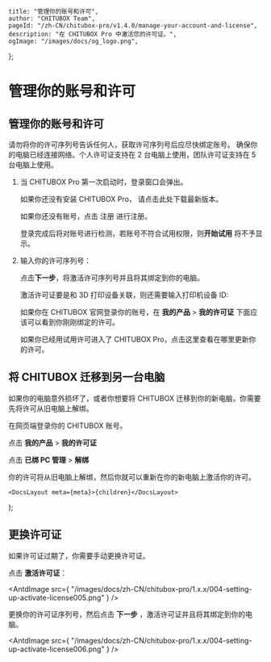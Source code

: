 
	title: "管理你的账号和许可",
	author: "CHITUBOX Team",
	pageId: "/zh-CN/chitubox-pro/v1.4.0/manage-your-account-and-license",
	description: "在 CHITUBOX Pro 中激活您的许可证。",
	ogImage: "/images/docs/og_logo.png",
};

# 管理你的账号和许可

## 管理你的账号和许可

<Admonition type="danger" title="危险">
	请勿将你的许可序列号告诉任何人，获取许可序列号后应尽快绑定账号。
</Admonition>

<Admonition type="note" title="注意">
	确保你的电脑已经连接网络。个人许可证支持在 2 台电脑上使用，团队许可证支持在
	5 台电脑上使用。
</Admonition>

1. 当 CHITUBOX Pro 第一次启动时，登录窗口会弹出。

    如果你还没有安装 CHITUBOX Pro， 请点击<SpanA href="https://www.chitubox.com/zh-Hans/download/chitubox-pro">此处</SpanA>下载最新版本。

    <ImageContainer>
    	<AntdImage
    		src={"/images/docs/zh-CN/chitubox-pro/1.x.x/004-setting-up-login002.png"}
    	/>
    </ImageContainer>

    如果你还没有账号，点击 <SpanA href="https://cc.chitubox.com/register">注册</SpanA> 进行注册。

    <ImageContainer>
    	<AntdImage
    		src={
    			"/images/docs/zh-CN/chitubox-pro/1.x.x/004-setting-up-activate-license001.png"
    		}
    	/>
    </ImageContainer>

    <Admonition type="note" title="注意">
    	登录完成后将对账号进行检测，若账号不符合试用权限，则<b>开始试用</b>
    	将不予显示。
    </Admonition>

1. 输入你的许可序列号：

    <ImageContainer>
    	<AntdImage
    		src={
    			"/images/docs/zh-CN/chitubox-pro/1.x.x/004-setting-up-activate-license002.png"
    		}
    	/>
    </ImageContainer>

    点击**下一步**，将激活许可序列号并且将其绑定到你的电脑。

    <ImageContainer>
    	<AntdImage
    		src={
    			"/images/docs/zh-CN/chitubox-pro/1.x.x/004-setting-up-activate-license003.png"
    		}
    	/>
    </ImageContainer>

    激活许可证要是和 3D 打印设备关联，则还需要输入打印机设备 ID:

    <ImageContainer>
    	<AntdImage
    		src={
    			"/images/docs/zh-CN/chitubox-pro/1.x.x/004-setting-up-activate-license004.png"
    		}
    	/>
    </ImageContainer>

    如果你在 CHITUBOX 官网<SpanA href="https://cc.chitubox.com/login">登录</SpanA>你的账号，在 **我的产品** > **我的许可证** 下面应该可以看到你刚刚绑定的许可。

    <ImageContainer>
    	<AntdImage
    		src={
    			"/images/docs/zh-CN/chitubox-pro/1.x.x/004-setting-up-add-your-license-to-your-account-005.png"
    		}
    	/>
    </ImageContainer>

    如果你已经用试用许可进入了 CHITUBOX Pro，点击<NextLink href="/zh-CN/docs/chitubox-pro/1.x.x/latest/application-overview/setting-and-help#授权">这里</NextLink>查看在哪里更新你的许可。

## 将 CHITUBOX 迁移到另一台电脑

如果你的电脑意外损坏了，或者你想要将 CHITUBOX 迁移到你的新电脑，你需要先将许可从旧电脑上解绑。

在网页端<SpanA href="https://cc.chitubox.com/login">登录</SpanA>你的 CHITUBOX 账号。

点击 **我的产品** > **我的许可证**

<ImageContainer>
	<AntdImage
		src={
			"/images/docs/zh-CN/chitubox-pro/1.x.x/004-setting-up-add-your-license-to-your-account-006.png"
		}
	/>
</ImageContainer>

点击 **已绑 PC 管理** > **解绑**

<ImageContainer>
	<AntdImage
		src={
			"/images/docs/zh-CN/chitubox-pro/1.x.x/004-setting-up-add-your-license-to-your-account-007.png"
		}
	/>
</ImageContainer>

你的许可将从旧电脑上解绑，然后你就可以重新在你的新电脑上激活你的许可。

	<DocsLayout meta={meta}>{children}</DocsLayout>
);

## 更换许可证

如果许可证过期了，你需要手动更换许可证。

点击 **激活许可证**：

<AntdImage
	src={
		"/images/docs/zh-CN/chitubox-pro/1.x.x/004-setting-up-activate-license005.png"
	}
/>

更换你的许可证序列号，然后点击 **下一步** ，激活许可证并且将其绑定到你的电脑。

<AntdImage
	src={
		"/images/docs/zh-CN/chitubox-pro/1.x.x/004-setting-up-activate-license006.png"
	}
/>
